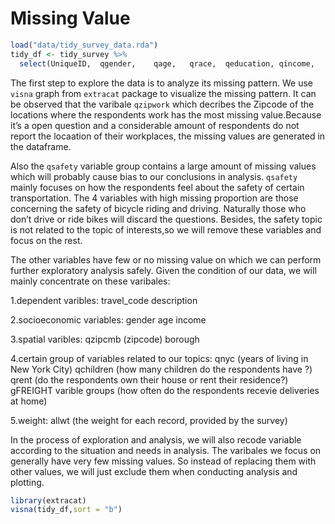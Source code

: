 # Missing Value

```r
load("data/tidy_survey_data.rda")
tidy_df <- tidy_survey %>%
  select(UniqueID,	qgender,	qage,	qrace,	qeducation,	qincome,	qzipcmb,	qSurveyZone,	borough,	travel_code,	qlicense,	gFREIGHT1_qFREIGHT1_mA,gFREIGHT1_qFREIGHT2_mA,gFREIGHT1_qFREIGHT3_mA,gFREIGHT1_qFREIGHT4_mA,gFREIGHTnew,	qsafety1,	qsafety2,	qsafety3,	qsafety4,	qsafety5,	qsafety6,	Description,gIMPROVE1_qIMPROVE1_mA,gIMPROVE1_qIMPROVE2_mA,gIMPROVE1_qIMPROVE3_mA,gIMPROVE1_qIMPROVE4_mA, gIMPROVE1_qIMPROVE5_mA,	qmarried,	qsmartphone,	qrent,	qnyc,	qchildren,	qemployment,	qzipwork1,	qzipwork2,	qzipwork3,	qzipwork4,	qzipwork5,	qzipwork6,	qtimework1,	qtimework2,	qtimework3,	qtimework4,	qtimework5,	qtimework6,	qtimehome1,	qtimehome2,	qtimehome3,	qtimehome4,	qtimehome5,	qtimehome6,	qindustry,	`Work Place`,	allwt) %>% filter(!is.na(UniqueID))
```

The first step to explore the data is to analyze its missing pattern. We use `visna` graph from `extracat` package to visualize the missing pattern. It can be observed that the varibale `qzipwork` which decribes the Zipcode of the locations where the respondents work has the most missing value.Because it's a open question and a considerable amount of respondents do not report the locaation of their workplaces, the missing values are generated in the dataframe.

Also the `qsafety` variable group contains a large amount of missing values which will probably cause bias to our conclusions in analysis. `qsafety` mainly focuses on how the respondents feel about the safety of certain transportation. The 4 variables with high missing proportion are those concerning the safety of bicycle riding and driving. Naturally those who don't drive or ride bikes will discard the questions. Besides, the safety topic is not related to the topic of interests,so we will remove these variables and focus on the rest.

The other variables have few or no missing value on which we can perform further exploratory analysis safely. 
Given the condition of our data, we will mainly concentrate on these varibales:


1.dependent varibles:
travel_code 
description

2.socioeconomic variables:
gender
age
income

3.spatial varibles:
qzipcmb (zipcode)
borough

4.certain group of variables related to our topics:
qnyc (years of living in New York City)
qchildren (how many children do the respondents have ?)
qrent (do the respondents own their house or rent their residence?)
gFREIGHT varible groups (how often do the respondents recevie deliveries at home)


5.weight:
allwt (the weight for each record, provided by the survey)

In the process of exploration and analysis, we will also recode variable according to the situation and needs in analysis. The varibales we focus on generally have very few missing values. So instead of replacing them with other values, we will just exclude them when conducting analysis and plotting.

```r
library(extracat)
visna(tidy_df,sort = "b")

```



